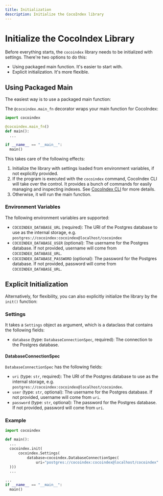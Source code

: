 ```yaml
---
title: Initialization
description: Initialize the CocoIndex library
---
```



# Initialize the CocoIndex Library

Before everything starts, the `cocoindex` library needs to be initialized with settings.
There're two options to do this:

*   Using packaged main function. It's easier to start with.
*   Explicit initialization. It's more flexible.

## Using Packaged Main

The easiest way is to use a packaged main function:

<Tabs>
<TabItem value="python" label="Python" default>

The `@cocoindex.main_fn` decorator wraps your main function for CocoIndex:

```python
import cocoindex

@cocoindex.main_fn()
def main():
  ...

if __name__ == "__main__":
  main()
```

</TabItem>
</Tabs>

This takes care of the following effects:

1.  Initialize the library with settings loaded from environment variables, if not explicitly provided.
2.  If the program is executed with the `cocoindex` command, CocoIndex CLI will take over the control.
    It provides a bunch of commands for easily managing and inspecting indexes.
    See [CocoIndex CLI](/docs/core/cli) for more details.
3.  Otherwise, it will run the main function.

### Environment Variables

The following environment variables are supported:

*   `COCOINDEX_DATABASE_URL` (required): The URI of the Postgres database to use as the internal storage, e.g. `postgres://cocoindex:cocoindex@localhost/cocoindex`
*   `COCOINDEX_DATABASE_USER` (optional): The username for the Postgres database. If not provided, username will come from `COCOINDEX_DATABASE_URL`.
*   `COCOINDEX_DATABASE_PASSWORD` (optional): The password for the Postgres database. If not provided, password will come from `COCOINDEX_DATABASE_URL`.

## Explicit Initialization

Alternatively, for flexibility, you can also explicitly initialize the library by the `init()` function:

### Settings

It takes a `Settings` object as argument, which is a dataclass that contains the following fields:

*   `database` (type: `DatabaseConnectionSpec`, required): The connection to the Postgres database.

#### DatabaseConnectionSpec

`DatabaseConnectionSpec` has the following fields:
*   `uri` (type: `str`, required): The URI of the Postgres database to use as the internal storage, e.g. `postgres://cocoindex:cocoindex@localhost/cocoindex`.
*   `user` (type: `str`, optional): The username for the Postgres database. If not provided, username will come from `uri`.
*   `password` (type: `str`, optional): The password for the Postgres database. If not provided, password will come from `uri`.

### Example

<Tabs>
<TabItem value="python" label="Python" default>

```python
import cocoindex

def main():
  ...
  cocoindex.init(
      cocoindex.Settings(
          database=cocoindex.DatabaseConnectionSpec(
              uri="postgres://cocoindex:cocoindex@localhost/cocoindex"
  )))
  ...

...
if __name__ == "__main__":
  main()
```

</TabItem>
</Tabs>